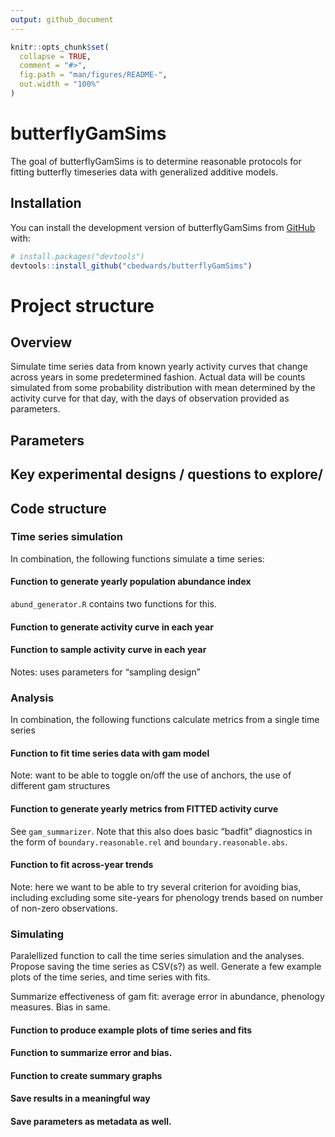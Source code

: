 ```yaml
---
output: github_document
---
```


<!-- README.md is generated from README.Rmd. Please edit that file -->

```r
knitr::opts_chunk$set(
  collapse = TRUE,
  comment = "#>",
  fig.path = "man/figures/README-",
  out.width = "100%"
)
```

# butterflyGamSims

<!-- badges: start -->

<!-- badges: end -->

The goal of butterflyGamSims is to determine reasonable protocols for fitting butterfly timeseries data with generalized additive models.

## Installation

You can install the development version of butterflyGamSims from [GitHub](https://github.com/) with:

``` r
# install.packages("devtools")
devtools::install_github("cbedwards/butterflyGamSims")
```

# Project structure

## Overview

Simulate time series data from known yearly activity curves that change across years in some predetermined fashion. Actual data will be counts simulated from some probability distribution with mean determined by the activity curve for that day, with the days of observation provided as parameters.

## Parameters

## Key experimental designs / questions to explore/

## Code structure

### Time series simulation

In combination, the following functions simulate a time series:

#### Function to generate yearly population abundance index

`abund_generator.R` contains two functions for this.


#### Function to generate activity curve in each year

#### Function to sample activity curve in each year

Notes: uses parameters for "sampling design"

### Analysis

In combination, the following functions calculate metrics from a single time series

#### Function to fit time series data with gam model

Note: want to be able to toggle on/off the use of anchors, the use of different gam structures

#### Function to generate yearly metrics from FITTED activity curve

See `gam_summarizer`. Note that this also does basic "badfit" diagnostics in the form of `boundary.reasonable.rel` and `boundary.reasonable.abs`.

#### Function to fit across-year trends

Note: here we want to be able to try several criterion for avoiding bias, including excluding some site-years for phenology trends based on number of non-zero observations.

### Simulating

Paralellized function to call the time series simulation and the analyses. Propose saving the time series as CSV(s?) as well. Generate a few example plots of the time series, and time series with fits.

Summarize effectiveness of gam fit: average error in abundance, phenology measures. Bias in same.

#### Function to produce example plots of time series and fits

#### Function to summarize error and bias.

#### Function to create summary graphs

#### Save results in a meaningful way

#### Save parameters as metadata as well.

### 
